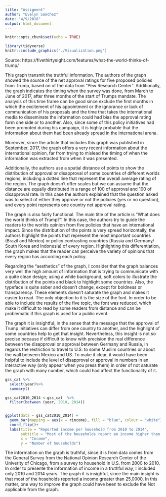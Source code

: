 ```yaml
---
title: "Assigment"
author: "Evelyn Sanchez"
date: "4/9/2018"
output: html_document
---
```


```r
knitr::opts_chunk$set(echo = TRUE)
```


```r
library(tidyverse)
knitr::include_graphics('./Visualization.png')
```
Source: https://fivethirtyeight.com/features/what-the-world-thinks-of-trump/

This graph transmit the truthful information. The authors of the graph showed the source  of the net approval ratings for five proposed  policies from Trump, based on of the data from "Pew Research Center". Additionally, the graph indicates the timing when the survey was done, from March to June of 2017, after three months of the start of Trumps mandate. The analysis of this time frame can be good since exclude the first months in which the excitement of his appointment or the ignorance or lack of communication of his proposals and the time that takes the international media to disseminate the information could had bias the approval rating form one side or to another. Also, since some of this policy initiatives had been promoted during his campaign, it is highly probable that the information about them had been  already spread in the international arena. 

Moreover, since the article that includes this graph was published in September, 2017, the graph offers a very recent information about the international opinion, far from trying to mislead the timing of when the information was extracted from when it was presented.

Additionally, the authors use a spatial distance of points to show the distribution of approval or disapproval of some countries of different worlds regions, including a dotted line that represent the overall average rating of the region. The graph doesn’t offer scales but we can assume that the distance are equally distributed in a range of 100 of approval and 100 of disapproval rate. In this case the authors explained that the question asked was to select of either they approve or not the policies (yes or no question), and every point represents one country net approval rating.

The graph is also fairly functional. The main title of the article is “What does the world thinks of Trump?”. In this case, the authors try to guide the readers to the worlds opinion from five policies that have an international impact. Since the distribution of the points is very spread horizontally, the authors highlight the points that represent  the most important countries (Brazil and Mexico) or policy contrasting countries (Russia and Germany/ South Korea and Indonesia) of every region. Highlighting this differentiation, the graph makes that the reader can perceive the variety of opinions that every region has according  each policy.

Regarding the “aesthetics” of the graph, I consider that the graph balances very well the high amount of information that is trying to communicate with a quite clean design; using a white background, soft colors to illustrate the distribution of the points and black to highlight some countries. Also, the typeface is quite sober and doesn’t change, except for boldness or transparency. These elements doesn’t saturate the graph and makes it easier to read. The only objection to it is the size of the font. In order to be able to include the results of the five topic, the font was reduced, which make it difficult to read by some readers from distance and can be problematic if this graph is used for a public event.  

The graph it is insightful, in the sense that the message that the approval of Trump initiatives can differ from one country to another, and the highlight of some countries help to get that insight. Nevertheless, this insight is not so precise because if difficult to know with precision the real difference between the disapproval or approval between Germany and Russia, in regards the restriction to travel to U.S. to some Muslim countries or about the wall between Mexico and US. To make it clear, it would have been helpful to include the level of disapproval or approval in numbers in an interactive way (only appear when you press them) in order of not saturate the graph with many number, which could had affect the functionality of it.


```r
gss_cat %>%
  select(year)%>%
  summary()
```

```r
gss_cat2010_2014 <-gss_cat  %>%
  filter(between (year, 2010, 2014))


ggplot(data = gss_cat2010_2014) +
  geom_bar(mapping = aes(x = rincome), fill = "blue", colour = "white")+
  coord_flip()+
  labs(title = "Reported income per household from 2010 to 2014",
       subtitle = "Most of the households report an income higher than 2,5000",
       x = "Income",
       y = "Number of households")
```

The information on the graph is truthful, since it is from data comes from the General Survey from the National Opinion Research Center of the Univerity of Chicago, from a survey to household in U.S. from 2000 to 2010. 
In order to presente the information of income in a truthful way, I included only 2010 and 2014 years.
The graph it is insighful, since the main insight is that most of the hoseholds reported a income greater than 25,0000. In this matter, one way to improve the graph could have been to exclude the Not applicable from the graph.




```r

```

